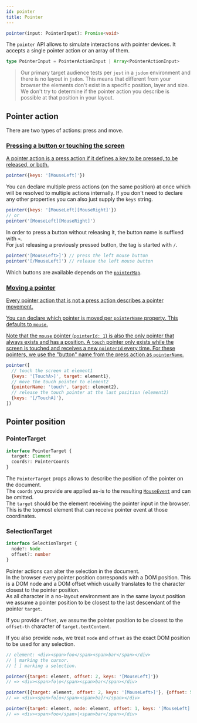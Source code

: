 ```yaml
---
id: pointer
title: Pointer
---
```


```ts
pointer(input: PointerInput): Promise<void>
```

The `pointer` API allows to simulate interactions with pointer devices. It
accepts a single pointer action or an array of them.

```ts
type PointerInput = PointerActionInput | Array<PointerActionInput>
```

> Our primary target audience tests per `jest` in a `jsdom` environment and
> there is no layout in `jsdom`. This means that different from your browser the
> elements don't exist in a specific position, layer and size.  
> We don't try to determine if the pointer action you describe is possible at
> that position in your layout.

## Pointer action

There are two types of actions: press and move.

### <a name="press" href="#"/>Pressing a button or touching the screen

A pointer action is a press action if it defines a key to be pressed, to be
released, or both.

```js
pointer({keys: '[MouseLeft]'})
```

You can declare multiple press actions (on the same position) at once which will
be resolved to multiple actions internally. If you don't need to declare any
other properties you can also just supply the `keys` string.

```js
pointer({keys: '[MouseLeft][MouseRight]'})
// or
pointer('[MouseLeft][MouseRight]')
```

In order to press a button without releasing it, the button name is suffixed
with `>`.  
For just releasing a previously pressed button, the tag is started with `/`.

```js
pointer('[MouseLeft>]') // press the left mouse button
pointer('[/MouseLeft]') // release the left mouse button
```

Which buttons are available depends on the
[`pointerMap`](options.mdx#pointermap).

### <a name="move" href="#"/>Moving a pointer

Every pointer action that is not a press action describes a pointer movement.

You can declare which pointer is moved per `pointerName` property. This defaults
to `mouse`.

Note that the `mouse` pointer (`pointerId: 1`) is also the only pointer that
always exists and has a position. A `touch` pointer only exists while the screen
is touched and receives a new `pointerId` every time. For these pointers, we use
the "button" name from the press action as `pointerName`.

```js
pointer([
  // touch the screen at element1
  {keys: '[TouchA>]', target: element1},
  // move the touch pointer to element2
  {pointerName: 'touch', target: element2},
  // release the touch pointer at the last position (element2)
  {keys: '[/TouchA]'},
])
```

## Pointer position

### PointerTarget

```ts
interface PointerTarget {
  target: Element
  coords?: PointerCoords
}
```

The `PointerTarget` props allows to describe the position of the pointer on the
document.  
The `coords` you provide are applied as-is to the resulting
[`MouseEvent`](https://developer.mozilla.org/en-US/docs/Web/API/MouseEvent) and
can be omitted.  
The `target` should be the element receiving the pointer input in the browser.
This is the topmost element that can receive pointer event at those coordinates.

### SelectionTarget

```ts
interface SelectionTarget {
  node?: Node
  offset?: number
}
```

Pointer actions can alter the selection in the document.  
In the browser every pointer position corresponds with a DOM position. This is a
DOM node and a DOM offset which usually translates to the character closest to
the pointer position.  
As all character in a no-layout environment are in the same layout position we
assume a pointer position to be closest to the last descendant of the pointer
`target`.

If you provide `offset`, we assume the pointer position to be closest to the
`offset-th` character of `target.textContent`.

If you also provide `node`, we treat `node` and `offset` as the exact DOM
position to be used for any selection.

```jsx
// element: <div><span>foo</span><span>bar</span></div>
// | marking the cursor.
// [ ] marking a selection.

pointer({target: element, offset: 2, keys: '[MouseLeft]'})
// => <div><span>fo|o</span><span>bar</span></div>

pointer([{target: element, offset: 2, keys: '[MouseLeft>]'}, {offset: 5}])
// => <div><span>fo[o</span><span>ba]r</span></div>

pointer({target: element, node: element, offset: 1, keys: '[MouseLeft]'})
// => <div><span>foo</span>|<span>bar</span></div>
```
